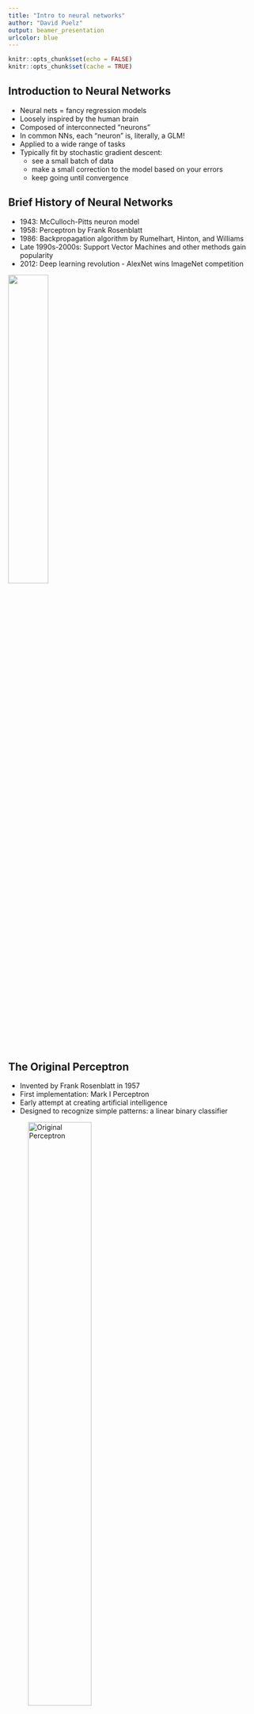 ```yaml
---
title: "Intro to neural networks"
author: "David Puelz"
output: beamer_presentation
urlcolor: blue 
---
```


```r
knitr::opts_chunk$set(echo = FALSE)
knitr::opts_chunk$set(cache = TRUE)
```


## Introduction to Neural Networks

- Neural nets = fancy regression models  
- Loosely inspired by the human brain
- Composed of interconnected "neurons"  
- In common NNs, each "neuron" is, literally, a GLM!  
- Applied to a wide range of tasks  
- Typically fit by stochastic gradient descent:
  - see a small batch of data  
  - make a small correction to the model based on your errors   
  - keep going until convergence       


## Brief History of Neural Networks

- 1943: McCulloch-Pitts neuron model
- 1958: Perceptron by Frank Rosenblatt
- 1986: Backpropagation algorithm by Rumelhart, Hinton, and Williams
- Late 1990s-2000s: Support Vector Machines and other methods gain popularity
- 2012: Deep learning revolution - AlexNet wins ImageNet competition

![](fig/pitts.png){width=40%}


## The Original Perceptron

- Invented by Frank Rosenblatt in 1957
- First implementation: Mark I Perceptron
- Early attempt at creating artificial intelligence
- Designed to recognize simple patterns: a linear binary classifier  

![Original Perceptron](fig/NMAH-72-361.jpg){width=55%}

## Basic Concepts: Neurons

- Basic building blocks of neural networks
- Modeled after biological neurons
- Connected by "synapses" (modeled as weights)
- Each neuron is a GLM:  
  - it computes a linear function of its inputs 
  - it passes the result through an "activation function"  
  - it outputs the result the next neuron(s) 


![A network of artificial neurons.](fig/Colored_neural_network.svg.png){height=40%}


## Typical layer structure

- Input layer:
  - Receives input data (features $x$)
  - Number of neurons equals the number of features
  - Passes input data to the first hidden layer
- Hidden layers:
  - Perform transformations on input data
  - Can have multiple layers (deep learning)
  - Each layer has a varying number of neurons  
- Output layer:
  - Produces the final output (predictions $\hat{y}$)
  - Number of neurons depends on the task:
    - Regression: 1 neuron
    - Binary classification: 1 or 2 neurons
    - Multi-class classification: number of classes

## Connecting Layers: Weights and Biases

- Weights ($w$):
  - Connections between neurons in consecutive layers
  - Represented as matrices
  - Example: $W_{ij}$ connects neuron $i$ in layer $l$ to neuron $j$ in layer $l+1$
- Biases ($b$):
  - Offset values added to neuron inputs
  - Represented as vectors
  - Example: $b_j$ is the bias of neuron $j$ in layer $l+1$
- Activation function ($\phi$)  
  - Introduce non-linearity into the network
  - Enable learning of complex patterns
  - Transform the output of a neuron before passing to the next layer
  - Without activation functions, networks would be limited to linear transformations


## What Happens in a Single Neuron

- Input values: $x_1, x_2, \dots, x_n$
- Weights and bias: $w_1, w_2, \dots, w_n$ and $b$  
- Weighted sum: $v = w_1x_1 + w_2x_2 + \dots + w_nx_n + b$  
- Activation function: $\phi$
- Output: $y = \phi(z)$

![Single Artificial Neuron](fig/600px-artificial-neuron-model.png){height=45%}


## Mathematical Representation of FFNN Architecture

- Initial ("input") layer: $x_1, x_2, ..., x_n$
- Hidden layers: $h_1^{(1)}, h_2^{(1)}, ..., h_m^{(1)}$; $h_1^{(2)}, h_2^{(2)}, ..., h_m^{(2)}$
- Final ("output") layer: $y_1, y_2, ..., y_k$
- Weights: $W^{(1)}, W^{(2)}, ..., W^{(L)}$
- Biases: $b^{(1)}, b^{(2)}, ..., b^{(L)}$

In layer $l$:
$$
\begin{aligned}
z_j^{(l)} &= \sum_{i} W_{ij}^{(l-1)} \mathrm{input}_i^{(l-1)} + b_j^{(l)} \\
\mathrm{out}_j^{(l)} &= \phi(z_j^{(l)})
\end{aligned}
$$

## Common Activation Functions

- Sigmoid: $\phi(x) = \frac{1}{1 + e^{-x}}$
  - Maps input to a value between 0 and 1
  - Historically popular, but can suffer from vanishing gradient problem
- ReLU (Rectified Linear Unit): $f(x) = \max(0, x)$
  - Fast to compute, helps mitigate vanishing gradient problem
  - Most widely used in deep learning
- Tanh (Hyperbolic Tangent): $f(x) = \tanh(x) = \frac{e^x - e^{-x}}{e^x + e^{-x}}$
  - Maps input to a value between -1 and 1
  - Provides stronger gradients than sigmoid
- Softmax: $f_i(x) = \frac{e^{x_i}}{\sum_j e^{x_j}}$
  - Maps input to a probability distribution over multiple classes
  - Used in multi-class classification tasks
  

## Common Activation Functions  

![Activation functions](fig/activation-functions3.jpg){height=80%}

## Cost Function

- Measures the difference between the predicted output and the actual output
- Objective: minimize the cost function
- Common cost functions:
  - Mean Squared Error (MSE): $\frac{1}{n}\sum_{i=1}^{n}(y_i - \hat{y}_i)^2$
  - Cross-Entropy: $-\sum_{i=1}^{n} y_i \log(\hat{y}_i) + (1 - y_i) \log(1 - \hat{y}_i)$ -- to a statistician, binomial negative log likelihood  
- Choice of cost function depends on problem type and model architecture

## Making Predictions: Forward Propagation

1. Calculate weighted sum:
   - $z_j^{(l)} = \sum_{i} W_{ij}^{(l-1)} a_i^{(l-1)} + b_j^{(l)}$
2. Apply activation function:
   - $a_j^{(l)} = f(z_j^{(l)})$
3. Propagate recursively from input to output layer


## Gradient Descent Optimization

- Algorithm to minimize the cost function
- Adjusts weights and biases iteratively: "intelligent trial and error"  
- Updates are based on the gradient of the cost function with respect to the parameters
- Learning rate: step size for each update  
- Variants: Stochastic Gradient Descent (SGD), Mini-batch Gradient Descent


## Backpropagation Algorithm

- Calculates gradients for weights and biases
- Efficient technique for computing partial derivatives  
- Developed in the early 1960s by multiple researchers
- Key contributors: Henry J. Kelley, Arthur E. Bryson, and Stuart Dreyfus
- Popularized by Rumelhart, Hinton, and Williams in 1986  


## Backpropagation Algorithm

- Chain rule of calculus forms the basis of backpropagation  
- Given a composite function $y = f(g(h(x)))$, the chain rule states:

$$
\frac{dy}{dx} = \frac{dy}{du} \cdot \frac{du}{dv} \cdot \frac{dv}{dx} \quad \mbox{where} \quad u = g(h(x)), \; v = h(x)
$$


- In backpropagation, the chain rule is applied to compute gradients for weights and biases:  
  1. Perform forward propagation to compute the predicted output
  2. Compute the error between predicted and actual output
  3. Calculate gradients for output layer weights and biases
  4. Propagate gradients backward through the network, layer by layer
  5. Update weights and biases using the computed gradients   


## Basic Neural Network Training Loop

Inputs:  
- number of epochs  
- minibatch size  
- learning rate  

Pseudo code:

\scriptsize
```
1. Initialize network parameters (weights and biases)
2. for epoch in range(number of epochs):
3.     Shuffle the dataset
4.     for minibatch in dataset.split(minibatch_size):
5.         Initialize gradients to zero
6.         for sample in minibatch:
7.             Perform forward propagation to compute output
8.             Compute the error between predicted output and actual output
9.             Perform backward propagation to compute gradients
10.            Accumulate gradients for the minibatch
11.        Update network parameters using accumulated gradients:
           W = W - learning_rate * (1/minibatch_size) * sum(gradients)
```

## Common Software Environments  

- There are several popular software environments for training neural networks, including:
    - TensorFlow by Google
    - Keras (a high-level API built on top of TensorFlow)
    - PyTorch by Facebook
    - Others, e.g. Apache MXNet and Microsoft CNTK

- All have their strengths and are widely used in the ML community; I recommend and use **PyTorch** for its:
    - Ease of use and intuitive syntax
    - Dynamic computation graph
    - Strong community support and extensive documentation

PyTorch has become increasingly popular among researchers and practitioners alike.  __It just feels a lot more like writing plain Python than other frameworks.__  

Key downside: it's less efficient as a _production framework._  

## Examples

Let's see two quick examples:

- `basic_nn.ipynb`  
- `classification_nn.ipynb`  

## Convolutional Neural Networks for Images

- Convolutional Neural Networks (CNNs) are a type of deep learning model specifically designed to work with images.
- They can be used for tasks such as:  
  - image classification  
  - object detection  
  - semantic segmentation.
- CNNs were really the start of the modern deep learning revolution!  

## Image Classification

- Assign an input image to one of several predefined categories
- Commonly used for tasks such as digit recognition and scene classification
- Requires a labeled dataset for training

![Image Classification](fig/image_classification-62.png){height=45%}


## Object Detection

- Identify and locate objects within an image
- Provide bounding boxes around each detected object
- Combine image classification with localization techniques
- Useful for applications like autonomous vehicles and surveillance systems

![Object Detection](fig/627d124572023b6948b6cdff_60ed9a4e09e2c648f1b8a013_object-detection-cover.png){height=45%}

## Semantic Segmentation

- Assign a class label to each pixel in the input image
- Understand the context of the image at the pixel level
- Useful for tasks like autonomous driving, medical image analysis, and robotics

![Semantic Segmentation](fig/1*f6Uhb8MI4REGcYKkYM9OUQ.png){height=50%}  

## Convolutional Layers

- Key component of CNNs
- Apply filters to the input image
- Detect features such as edges, shapes, and textures
- Multiple filters allow the network to learn different features

![Convolution operation](fig/1*Zx-ZMLKab7VOCQTxdZ1OAw.png){height=40%}

## Pooling Layers

- Reduce the spatial dimensions of the feature maps
- Make the network more resistant to small changes in input
- Common types: Max Pooling, Average Pooling

![Max pooling](fig/pool.png){height=30%}


## Fully Connected Layers

- Flatten the feature maps into a single vector
- Perform classification or regression tasks
- Utilize activation functions (e.g., ReLU, softmax) to introduce non-linearity

You've seen these before!  

## Examples of CNN Architectures

- LeNet-5: Early CNN architecture for digit recognition
- AlexNet: Breakthrough architecture, won the 2012 ImageNet competition
- VGGNet: Improved accuracy with deeper networks
- ResNet: Enabled training of very deep networks using residual connections

![An example "plain vanilla" CNN architecture.  Very AlexNet like.](fig/1*6hF97Upuqg_LdsqWY6n_wg.png){height=45%}

## Examples

Let's see a quick example in `MNIST.ipynb`, where we'll train a conv-net to recognize hand-written digits (0-9).  

## Recurrent Neural Networks for Sequences

- Recurrent Neural Networks (RNNs) are designed for sequential data, such as time series, natural language text, and audio signals.  
- They can handle inputs and outputs of varying lengths, making them suitable for tasks like language translation, sentiment analysis, and speech recognition.
- They are no longer cutting edge!  c.2023, best are models based on __transformers,__ another class of models.  Still important to know RNNs.  

## Basic RNN Structure

- Process input sequences one element at a time
- Maintain a hidden state vector to store information from previous time steps
- Update the hidden state as new input elements are processed

![RNN structure](fig/rnn.png){height=50%}


## RNN Math 

An RNN updates its hidden state vector recursively as follows:  

- Input vector: $x_t$
- Hidden state vector: $h_t$
- Weight matrices: $W_{xh}$, $W_{hh}$, $W_{hy}$
- Bias vectors: $b_h$, $b_y$
- Update/predict equations:  
$$
\begin{aligned}
h_t &= \phi(W_{xh} x_t + W_{hh} h_{(t-1)} + b_h) \\
y_t &= \mathrm{predict}(h_t)  
\end{aligned}
$$
- When you learn an RNN, you're learning those weight matrices.  
- You can also stack RNNs to make deeper models.  E.g. layer 2's input is layer 1's output.  

## Sequence-to-Sequence Prediction:

- Encoder processes the input sequence and generates a "context vector", representing everything seen up to that point.  
- Decoder uses the context vector to produce the output sequence, one item at a time.  "Autocomplete on steroids."  
- RNNs can be used for tasks like machine translation, speech recognition, and image captioning.  

![Sequence-to-Sequence Prediction](fig/rnn_seq_to_seq.jpeg){height=40%}

## Challenges with RNNs

- Vanishing gradients: Difficulty in learning long-range dependencies
- Exploding gradients: Numerical instability during training
- One solution: Long Short-Term Memory (LSTM) Networks
  - Solve vanishing gradient problem using memory cells and gating mechanisms
  - Preserve information across long sequences
  - More complex and computationally expensive than basic RNNs
- Another solution: Gated Recurrent Unit (GRU)
  - Simplified version of the LSTM
  - Uses update and reset gates
  - Requires fewer parameters and is faster to train

## GRUs

- Gated Recurrent Units (GRUs) are a type of recurrent neural network (RNN)
- They are designed to help with the vanishing gradient problem that can occur in traditional RNNs
- Like RNNs, GRUs process sequences of input data and use a hidden state to retain information from previous inputs
- However, GRUs have an additional gating mechanism that helps them selectively forget or remember information from the past, making them more efficient and effective than traditional RNNs

## Math of a GRU Unit

- GRUs have two gates, an update gate $z$ and a reset gate $r$, which control the flow of information through the unit.
- The output $h$ is a combination of the previous hidden state $h_{t-1}$ and the current input $x_t$.

The equations for a GRU unit are:

- Update gate: $z_t = \sigma(W_z [h_{t-1}, x_t] + b_z)$
- Reset gate: $r_t = \sigma(W_r [h_{t-1}, x_t] + b_r)$
- Candidate hidden state: $\tilde{h_t} = \tanh(W_h [r_t * h_{t-1}, x_t] + b_h)$
- Final hidden state: $h_t = (1 - z_t) * h_{t-1} + z_t * \tilde{h_t}$

where $W_z$, $W_r$, and $W_h$ are weight matrices, $b_z$, $b_r$, and $b_h$ are bias vectors, and $*$ represents element-wise multiplication.

## Example: sequence reversal

We'll look at a fun example in `seq_to_seq_toy.ipynb`, where we'll train a seq-to-seq model that learns to reverse a given input word.

Specifically, given a sequence of characters from a word with its characters in reverse order, the model should generate the correct forward sequence of characters representing the original word.

For example, if the input is "yekrut", the output should be "turkey":

```
input_seq              => output_seq
y - e - k - r - u - t  => t - u - r - k - e - y
```

## Example: sequence reversal

Of course this is silly!

But the problem our Seq2Seq model will solve, i.e., reversing words, shares similarities with more complex tasks like machine translation and natural language generation, as tackled by models like ChatGPT. 

While the word reversal problem is _much_ simpler, it serves as a stepping stone to understanding the underlying concepts and techniques that apply to those more advanced tasks.

## Key concepts illustrated

- **Encoder-Decoder architecture**: The encoder processes the input sequence and generates a context vector (hidden state) that represents the input. The decoder then takes this context vector and generates the output sequence.

- **Recurrent Neural Networks (RNNs)**: RNNs are suitable for sequence-to-sequence learning tasks because they can handle sequences of varying lengths and are capable of capturing temporal dependencies in the data.

- **One-hot encoding**: The input sequences of characters are represented using one-hot encoding, which is a way to represent categorical variables as binary vectors.  

- **Custom PyTorch Dataset and Data Loading**: The model demonstrates the creation and usage of a custom PyTorch dataset (`ReverseWordDataset`) to handle the loading, encoding, and decoding of training data.

